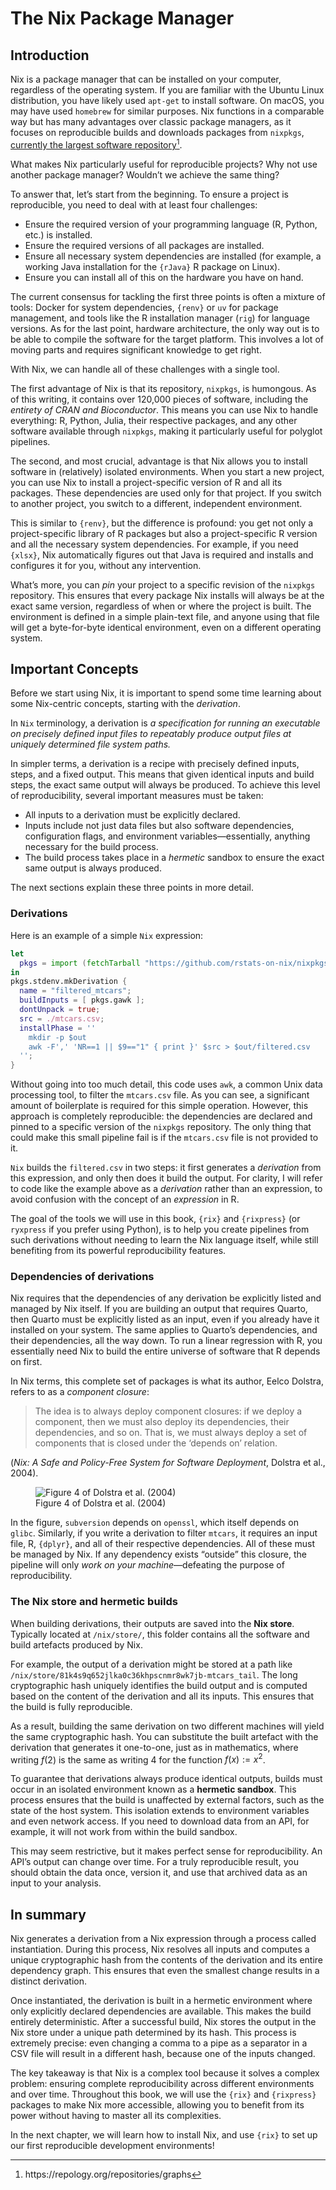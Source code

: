 # The Nix Package Manager

## Introduction

Nix is a package manager that can be installed on your computer, regardless of
the operating system. If you are familiar with the Ubuntu Linux distribution,
you have likely used `apt-get` to install software. On macOS, you may have used
`homebrew` for similar purposes. Nix functions in a comparable way but has many
advantages over classic package managers, as it focuses on reproducible builds
and downloads packages from `nixpkgs`, [currently the largest software
repository](https://repology.org/repositories/graphs)^[https://repology.org/repositories/graphs].

What makes Nix particularly useful for reproducible projects? Why not use
another package manager? Wouldn't we achieve the same thing?

To answer that, let's start from the beginning. To ensure a project is
reproducible, you need to deal with at least four challenges:

-   Ensure the required version of your programming language (R, Python, etc.)
    is installed.
-   Ensure the required versions of all packages are installed.
-   Ensure all necessary system dependencies are installed (for example, a
    working Java installation for the `{rJava}` R package on Linux).
-   Ensure you can install all of this on the hardware you have on hand.

The current consensus for tackling the first three points is often a mixture of
tools: Docker for system dependencies, `{renv}` or `uv` for package management,
and tools like the R installation manager (`rig`) for language versions. As for
the last point, hardware architecture, the only way out is to be able to compile
the software for the target platform. This involves a lot of moving parts and
requires significant knowledge to get right.

With Nix, we can handle all of these challenges with a single tool.

The first advantage of Nix is that its repository, `nixpkgs`, is humongous. As
of this writing, it contains over 120,000 pieces of software, including the
*entirety of CRAN and Bioconductor*. This means you can use Nix to handle
everything: R, Python, Julia, their respective packages, and any other software
available through `nixpkgs`, making it particularly useful for polyglot
pipelines.

The second, and most crucial, advantage is that Nix allows you to install
software in (relatively) isolated environments. When you start a new project,
you can use Nix to install a project-specific version of R and all its packages.
These dependencies are used only for that project. If you switch to another
project, you switch to a different, independent environment.

This is similar to `{renv}`, but the difference is profound: you get not only a
project-specific library of R packages but also a project-specific R version and
all the necessary system dependencies. For example, if you need `{xlsx}`, Nix
automatically figures out that Java is required and installs and configures it
for you, without any intervention.

What's more, you can *pin* your project to a specific revision of the `nixpkgs`
repository. This ensures that every package Nix installs will always be at the
exact same version, regardless of when or where the project is built. The
environment is defined in a simple plain-text file, and anyone using that file
will get a byte-for-byte identical environment, even on a different operating
system.

## Important Concepts

Before we start using Nix, it is important to spend some time learning about
some Nix-centric concepts, starting with the *derivation*.

In `Nix` terminology, a derivation is *a specification for running an executable on precisely defined input files to repeatably produce output files at uniquely determined file system paths.*

In simpler terms, a derivation is a recipe with precisely defined inputs, steps,
and a fixed output. This means that given identical inputs and build steps, the
exact same output will always be produced. To achieve this level of
reproducibility, several important measures must be taken:

-   All inputs to a derivation must be explicitly declared.
-   Inputs include not just data files but also software dependencies,
    configuration flags, and environment variables—essentially, anything
    necessary for the build process.
-   The build process takes place in a *hermetic* sandbox to ensure the exact
    same output is always produced.

The next sections explain these three points in more detail.

### Derivations

Here is an example of a simple `Nix` expression:

```nix
let
  pkgs = import (fetchTarball "https://github.com/rstats-on-nix/nixpkgs/archive/2025-04-11.tar.gz") {};
in
pkgs.stdenv.mkDerivation {
  name = "filtered_mtcars";
  buildInputs = [ pkgs.gawk ];
  dontUnpack = true;
  src = ./mtcars.csv;
  installPhase = ''
    mkdir -p $out
    awk -F',' 'NR==1 || $9=="1" { print }' $src > $out/filtered.csv
  '';
}
```

Without going into too much detail, this code uses `awk`, a common Unix data
processing tool, to filter the `mtcars.csv` file. As you can see, a significant
amount of boilerplate is required for this simple operation. However, this
approach is completely reproducible: the dependencies are declared and pinned to
a specific version of the `nixpkgs` repository. The only thing that could make
this small pipeline fail is if the `mtcars.csv` file is not provided to it.

`Nix` builds the `filtered.csv` in two steps: it first generates a *derivation*
from this expression, and only then does it build the output. For clarity, I
will refer to code like the example above as a *derivation* rather than an
expression, to avoid confusion with the concept of an *expression* in R.

The goal of the tools we will use in this book, `{rix}` and `{rixpress}` (or
`ryxpress` if you prefer using Python), is to help you create pipelines from
such derivations without needing to learn the Nix language itself, while still
benefiting from its powerful reproducibility features.

### Dependencies of derivations

Nix requires that the dependencies of any derivation be explicitly listed and
managed by Nix itself. If you are building an output that requires Quarto, then
Quarto must be explicitly listed as an input, even if you already have it
installed on your system. The same applies to Quarto's dependencies, and their
dependencies, all the way down. To run a linear regression with R, you
essentially need Nix to build the entire universe of software that R depends on
first.

In Nix terms, this complete set of packages is what its author, Eelco Dolstra,
refers to as a *component closure*:

> The idea is to always deploy component closures: if we deploy a component,
> then we must also deploy its dependencies, their dependencies, and so on. That
> is, we must always deploy a set of components that is closed under the
> 'depends on' relation.

(*Nix: A Safe and Policy-Free System for Software Deployment*, Dolstra et al., 2004).

<figure>
<img src="https://raw.githubusercontent.com/b-rodrigues/rixpress/refs/heads/main/vignettes/figure_4.png" alt="Figure 4 of Dolstra et al. (2004)" />
<figcaption aria-hidden="true">
Figure 4 of Dolstra et al. (2004)
</figcaption>
</figure>

In the figure, `subversion` depends on `openssl`, which itself depends on
`glibc`. Similarly, if you write a derivation to filter `mtcars`, it requires an
input file, R, `{dplyr}`, and all of their respective dependencies. All of these
must be managed by Nix. If any dependency exists "outside" this closure, the
pipeline will only *work on your machine*—defeating the purpose of
reproducibility.

### The Nix store and hermetic builds

When building derivations, their outputs are saved into the **Nix store**.
Typically located at `/nix/store/`, this folder contains all the software and
build artefacts produced by Nix.

For example, the output of a derivation might be stored at a path like
`/nix/store/81k4s9q652jlka0c36khpscnmr8wk7jb-mtcars_tail`. The long
cryptographic hash uniquely identifies the build output and is computed based on
the content of the derivation and all its inputs. This ensures that the build is
fully reproducible.

As a result, building the same derivation on two different machines will yield
the same cryptographic hash. You can substitute the built artefact with the
derivation that generates it one-to-one, just as in mathematics, where writing
$f(2)$ is the same as writing $4$ for the function $f(x) := x^2$.

To guarantee that derivations always produce identical outputs, builds must
occur in an isolated environment known as a **hermetic sandbox**. This process
ensures that the build is unaffected by external factors, such as the state of
the host system. This isolation extends to environment variables and even
network access. If you need to download data from an API, for example, it will
not work from within the build sandbox.

This may seem restrictive, but it makes perfect sense for reproducibility. An
API's output can change over time. For a truly reproducible result, you should
obtain the data once, version it, and use that archived data as an input to your
analysis.

## In summary

Nix generates a derivation from a Nix expression through a process called
instantiation. During this process, Nix resolves all inputs and computes a
unique cryptographic hash from the contents of the derivation and its entire
dependency graph. This ensures that even the smallest change results in a
distinct derivation.

Once instantiated, the derivation is built in a hermetic environment where only
explicitly declared dependencies are available. This makes the build entirely
deterministic. After a successful build, Nix stores the output in the Nix store
under a unique path determined by its hash. This process is extremely precise:
even changing a comma to a pipe as a separator in a CSV file will result in a
different hash, because one of the inputs changed.

The key takeaway is that Nix is a complex tool because it solves a complex
problem: ensuring complete reproducibility across different environments and
over time. Throughout this book, we will use the `{rix}` and `{rixpress}`
packages to make Nix more accessible, allowing you to benefit from its power
without having to master all its complexities.

In the next chapter, we will learn how to install Nix, and use `{rix}` to set up
our first reproducible development environments!
